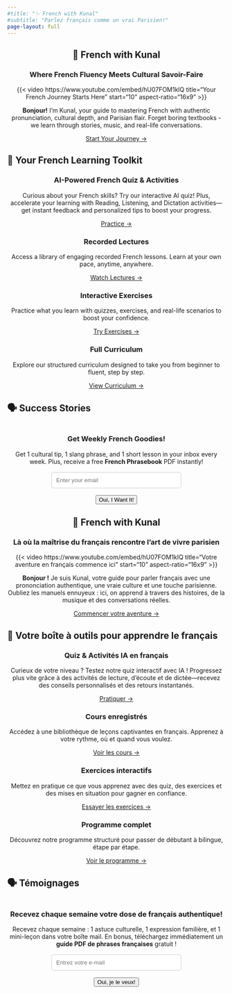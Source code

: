 ```yaml
---
#title: "✨ French with Kunal"
#subtitle: "Parlez français comme un vrai Parisien!"
page-layout: full
---
```


:::::::::::::::::::::::::::::::::::: {.content-visible when-profile="english"}
::: {style="text-align: center;"}
## 🥖 French with Kunal {.hero}

### Where French Fluency Meets Cultural Savoir-Faire

{{< video https://www.youtube.com/embed/hU07FOM1klQ title="Your French Journey Starts Here" start="10" aspect-ratio="16x9" >}}

**Bonjour!** I'm Kunal, your guide to mastering French with authentic pronunciation, cultural depth, and Parisian flair. Forget boring textbooks - we learn through stories, music, and real-life conversations.

[Start Your Journey →](/payment.html){.btn}
:::

## 🎯 Your French Learning Toolkit {#cards-en}

::::::::::::::: card-container
::::: card
<i class="floating-icon fas fa-lightbulb"></i>

:::: card-content
::: {style="text-align: center;"}
<h3><i class="fas fa-magic"></i> AI-Powered French Quiz & Activities</h3>

<p>Curious about your French skills? Try our interactive AI quiz! Plus, accelerate your learning with Reading, Listening, and Dictation activities—get instant feedback and personalized tips to boost your progress.</p>

<a href="https://learn.frenchwithkunal.ca/" class="btn" target="_blank" rel="noopener">Practice →</a>
:::
::::
:::::

::::: card
<i class="floating-icon fas fa-video"></i>

:::: card-content
::: {style="text-align: center;"}
<h3><i class="fas fa-play-circle"></i> Recorded Lectures</h3>

<p>Access a library of engaging recorded French lessons. Learn at your own pace, anytime, anywhere.</p>

[Watch Lectures →](/posts.html){.btn}
:::
::::
:::::

::::: card
<i class="floating-icon fas fa-pencil-alt"></i>

:::: card-content
::: {style="text-align: center;"}
<h3><i class="fas fa-tasks"></i> Interactive Exercises</h3>

<p>Practice what you learn with quizzes, exercises, and real-life scenarios to boost your confidence.</p>

[Try Exercises →](/exercises.html){.btn}
:::
::::
:::::

::::: card
<i class="floating-icon fas fa-list-alt"></i>

:::: card-content
::: {style="text-align: center;"}
<h3><i class="fas fa-stream"></i> Full Curriculum</h3>

<p>Explore our structured curriculum designed to take you from beginner to fluent, step by step.</p>

[View Curriculum →](/curriculum.html){.btn}
:::
::::
:::::
:::::::::::::::

## 🗣️ Success Stories {.testimonials}

::: {.sk-ww-google-reviews data-embed-id="25557829"}
:::

```{=html}
<script src='https://widgets.sociablekit.com/google-reviews/widget.js' defer></script>
```

```{=html}
<style>
  .sk-ww-google-reviews {
    max-height: 400px;
    overflow-y: auto;
  }
  .sk-ww-google-reviews .sk-review {
    margin-bottom: 1.5rem;
  }
</style>
```

```{=html}
<script>
  // Auto-refresh the reviews widget every 60 seconds
  setInterval(function() {
    var widget = document.querySelector('.sk-ww-google-reviews');
    if(widget) {
      var src = "https://widgets.sociablekit.com/google-reviews/widget.js";
      var oldScript = document.querySelector('script[src="' + src + '"]');
      if(oldScript) oldScript.remove();
      var script = document.createElement('script');
      script.src = src;
      script.defer = true;
      document.body.appendChild(script);
    }
  }, 60000);
</script>
```

<!-- Google Reviews Widget End -->

::: {#newsletter .card style="text-align: center; background: var(--light); border: 2px dashed var(--accent);"}
<h3><i class="fas fa-envelope-open-text"></i> Get Weekly French Goodies!</h3>

<p>Get 1 cultural tip, 1 slang phrase, and 1 short lesson in your inbox every week. Plus, receive a free <strong>French Phrasebook</strong> PDF instantly!</p>

<form id="subscribeForm" style="margin-top: 1rem;">

<input type="email" id="subscriberEmail" name="email" placeholder="Enter your email" required style="padding: 10px; border-radius: 5px; border: 1px solid #ccc; width: 80%; max-width: 300px;"> <br> <button type="submit" class="btn" style="margin-top: 1rem;">Oui, I Want It!</button>

</form>

```{=html}
<script>
document.getElementById('subscribeForm').addEventListener('submit', async function(e) {
  e.preventDefault();
  
  const email = document.getElementById('subscriberEmail').value;
  
  try {
    const response = await fetch('https://frenchwithkunal-cdf6ea3f88ce.herokuapp.com/api/v1/subscribers/create-subscriber', {
      method: 'POST',
      headers: {
        'Content-Type': 'application/json'
      },
      body: JSON.stringify({ email: email })
    });

    if (response.ok) {
      alert('Merci! You\'ve been subscribed to our newsletter.');
      document.getElementById('subscriberEmail').value = '';
    } else {
      alert('There was an issue with your subscription. Please try again later.');
    }
  } catch (error) {
    console.error('Error:', error);
    alert('An error occurred. Please try again later.');
  }
});
</script>
```
:::

::::::::::::::::::: {.content-visible when-profile="french"}
::: {style="text-align: center;"}
## 🥖 French with Kunal {.hero}

### Là où la maîtrise du français rencontre l’art de vivre parisien

{{< video https://www.youtube.com/embed/hU07FOM1klQ title="Votre aventure en français commence ici" start="10" aspect-ratio="16x9" >}}

**Bonjour !** Je suis Kunal, votre guide pour parler français avec une prononciation authentique, une vraie culture et une touche parisienne. Oubliez les manuels ennuyeux : ici, on apprend à travers des histoires, de la musique et des conversations réelles.

[Commencer votre aventure →](/payment.html){.btn}
:::

## 🎯 Votre boîte à outils pour apprendre le français {#cards-fr}

::::::::::::::: card-container
::::: card
<i class="floating-icon fas fa-lightbulb"></i>

:::: card-content
::: {style="text-align: center;"}
<h3><i class="fas fa-magic"></i> Quiz & Activités IA en français</h3>

<p>Curieux de votre niveau ? Testez notre quiz interactif avec IA ! Progressez plus vite grâce à des activités de lecture, d’écoute et de dictée—recevez des conseils personnalisés et des retours instantanés.</p>

<a href="https://learn.frenchwithkunal.ca/" class="btn" target="_blank" rel="noopener">Pratiquer →</a>
:::
::::
:::::

::::: card
<i class="floating-icon fas fa-video"></i>

:::: card-content
::: {style="text-align: center;"}
<h3><i class="fas fa-play-circle"></i> Cours enregistrés</h3>

<p>Accédez à une bibliothèque de leçons captivantes en français. Apprenez à votre rythme, où et quand vous voulez.</p>

[Voir les cours →](/posts.html){.btn}
:::
::::
:::::

::::: card
<i class="floating-icon fas fa-pencil-alt"></i>

:::: card-content
::: {style="text-align: center;"}
<h3><i class="fas fa-tasks"></i> Exercices interactifs</h3>

<p>Mettez en pratique ce que vous apprenez avec des quiz, des exercices et des mises en situation pour gagner en confiance.</p>

[Essayer les exercices →](/exercises.html){.btn}
:::
::::
:::::

::::: card
<i class="floating-icon fas fa-list-alt"></i>

:::: card-content
::: {style="text-align: center;"}
<h3><i class="fas fa-stream"></i> Programme complet</h3>

<p>Découvrez notre programme structuré pour passer de débutant à bilingue, étape par étape.</p>

[Voir le programme →](/curriculum.html){.btn}
:::
::::
:::::
:::::::::::::::

## 🗣️ Témoignages {.testimonials}

::: {.sk-ww-google-reviews data-embed-id="25557829"}
:::

```{=html}
<script src='https://widgets.sociablekit.com/google-reviews/widget.js' defer></script>
```

```{=html}
<script>
  // Auto-refresh the reviews widget every 60 seconds
  setInterval(function() {
    var widget = document.querySelector('.sk-ww-google-reviews');
    if(widget) {
      var src = "https://widgets.sociablekit.com/google-reviews/widget.js";
      var oldScript = document.querySelector('script[src="' + src + '"]');
      if(oldScript) oldScript.remove();
      var script = document.createElement('script');
      script.src = src;
      script.defer = true;
      document.body.appendChild(script);
    }
  }, 60000);
</script>
```

::: {#newsletter-fr .card style="text-align: center; background: var(--light); border: 2px dashed var(--accent);"}
<h3><i class="fas fa-envelope-open-text"></i> Recevez chaque semaine votre dose de français authentique!</h3>

<p>Recevez chaque semaine : 1 astuce culturelle, 1 expression familière, et 1 mini-leçon dans votre boîte mail. En bonus, téléchargez immédiatement un <strong>guide PDF de phrases françaises</strong> gratuit !</p>

<form id="subscribeFormFr" style="margin-top: 1rem;">

<input type="email" id="subscriberEmailFr" name="email" placeholder="Entrez votre e-mail" required style="padding: 10px; border-radius: 5px; border: 1px solid #ccc; width: 80%; max-width: 300px;"> <br> <button type="submit" class="btn" style="margin-top: 1rem;">Oui, je le veux!</button>

</form>
:::

```{=html}
<script>
document.getElementById('subscribeFormFr').addEventListener('submit', async function(e) {
  e.preventDefault();
  
  const email = document.getElementById('subscriberEmailFr').value;
  
  try {
    const response = await fetch('https://frenchwithkunal-cdf6ea3f88ce.herokuapp.com/api/v1/subscribers/create-subscriber', {
      method: 'POST',
      headers: {
        'Content-Type': 'application/json'
      },
      body: JSON.stringify({ email: email })
    });

    if (response.ok) {
      alert('Merci! Vous êtes maintenant abonné à notre newsletter.');
      document.getElementById('subscriberEmailFr').value = '';
    } else {
      alert('Il y a eu un problème avec votre inscription. Veuillez réessayer plus tard.');
    }
  } catch (error) {
    console.error('Error:', error);
    alert('Une erreur est survenue. Veuillez réessayer plus tard.');
  }
});
</script>
```
:::::::::::::::::::
::::::::::::::::::::::::::::::::::::